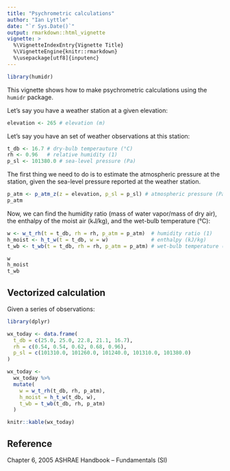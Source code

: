 ```yaml
---
title: "Psychrometric calculations"
author: "Ian Lyttle"
date: "`r Sys.Date()`"
output: rmarkdown::html_vignette
vignette: >
  %\VignetteIndexEntry{Vignette Title}
  %\VignetteEngine{knitr::rmarkdown}
  %\usepackage[utf8]{inputenc}
---
```


```r
library(humidr)
```

This vignette shows how to make psychrometric calculations using the `humidr` package.

Let's say you have a weather station at a given elevation:

```r
elevation <- 265 # elevation (m)
```

Let's say you have an set of weather observations at this station:

```r
t_db <- 16.7 # dry-bulb temperauture (°C)
rh <- 0.96   # relative humidity (1)
p_sl <- 101380.0 # sea-level pressure (Pa)
```

The first thing we need to do is to estimate the atmospheric pressure at the station, given the sea-level pressure reported at the weather station.

```r
p_atm <- p_atm_z(z = elevation, p_sl = p_sl) # atmospheric pressure (Pa)
p_atm
```

Now, we can find the humidity ratio (mass of water vapor/mass of dry air), the enthalpy of the moist air (kJ/kg), and the wet-bulb temperature (°C):

```r
w <- w_t_rh(t = t_db, rh = rh, p_atm = p_atm)  # humidity ratio (1)
h_moist <- h_t_w(t = t_db, w = w)              # enthalpy (kJ/kg) 
t_wb <- t_wb(t = t_db, rh = rh, p_atm = p_atm) # wet-bulb temperature (°C)

w
h_moist
t_wb
```

## Vectorized calculation

Given a series of observations:

```r
library(dplyr)

wx_today <- data.frame(
  t_db = c(25.0, 25.0, 22.8, 21.1, 16.7),
  rh = c(0.54, 0.54, 0.62, 0.68, 0.96),
  p_sl = c(101310.0, 101260.0, 101240.0, 101310.0, 101380.0)
)

wx_today <- 
  wx_today %>%
  mutate(
    w = w_t_rh(t_db, rh, p_atm),
    h_moist = h_t_w(t_db, w),
    t_wb = t_wb(t_db, rh, p_atm)
  )
```

```r
knitr::kable(wx_today)
```

## Reference 

Chapter 6, 2005 ASHRAE Handbook -- Fundamentals (SI)

